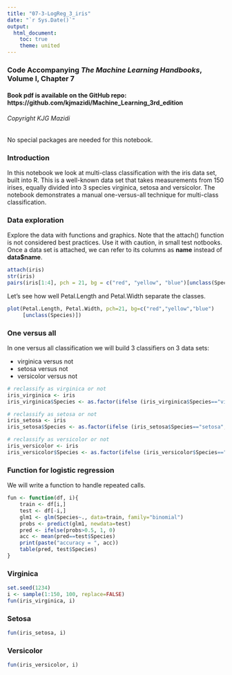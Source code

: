 ```yaml
---
title: "07-3-LogReg_3_iris"
date: "`r Sys.Date()`"
output:
  html_document:
    toc: true
    theme: united
---
```


### Code Accompanying ***The Machine Learning Handbooks***, Volume I, Chapter 7

#### Book pdf is available on the GitHub repo: https://github.com/kjmazidi/Machine_Learning_3rd_edition

###### Copyright KJG Mazidi

No special packages are needed for this notebook. 

### Introduction

In this notebook we look at multi-class classification with the iris data set, built into R. This is a well-known data set that takes measurements from 150 irises, equally divided into 3 species virginica, setosa and versicolor. The notebook demonstrates a manual one-versus-all technique for multi-class classification. 

### Data exploration

Explore the data with functions and graphics. Note that the attach() function is not considered best practices. Use it with caution, in small test notbooks. Once a data set is attached, we can refer to its columns as **name** instead of **data$name**.

```r
attach(iris)
str(iris)
pairs(iris[1:4], pch = 21, bg = c("red", "yellow", "blue")[unclass(Species)])

```

Let's see how well Petal.Length and Petal.Width separate the classes. 

```r
plot(Petal.Length, Petal.Width, pch=21, bg=c("red","yellow","blue")
     [unclass(Species)])

```

### One versus all

In one versus all classification we will build 3 classifiers on 3 data sets:

* virginica versus not 
* setosa versus not
* versicolor versus not

```r
# reclassify as virginica or not
iris_virginica <- iris
iris_virginica$Species <- as.factor(ifelse (iris_virginica$Species=="virginica",1,0))

# reclassify as setosa or not
iris_setosa <- iris
iris_setosa$Species <- as.factor(ifelse (iris_setosa$Species=="setosa",1,0))

# reclassify as versicolor or not
iris_versicolor <- iris
iris_versicolor$Species <- as.factor(ifelse (iris_versicolor$Species=="versicolor",1,0))
```

### Function for logistic regression

We will write a function to handle repeated calls. 

```r
fun <- function(df, i){
    train <- df[i,]
    test <- df[-i,]
    glm1 <- glm(Species~., data=train, family="binomial")
    probs <- predict(glm1, newdata=test)
    pred <- ifelse(probs>0.5, 1, 0)
    acc <- mean(pred==test$Species)
    print(paste("accuracy = ", acc))
    table(pred, test$Species) 
}
```



### Virginica

```r
set.seed(1234)
i <- sample(1:150, 100, replace=FALSE)
fun(iris_virginica, i)
```
### Setosa

```r
fun(iris_setosa, i)
```

### Versicolor

```r
fun(iris_versicolor, i)
```




